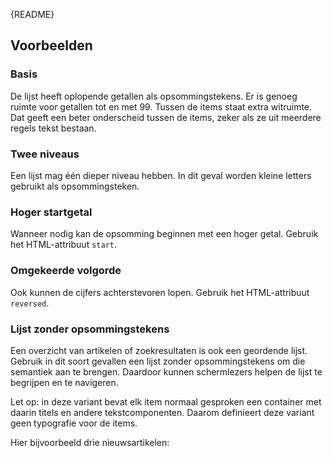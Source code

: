 
<Meta of={OrderedListStories} />

<Markdown>{README}</Markdown>

## Voorbeelden

### Basis

De lijst heeft oplopende getallen als opsommingstekens.
Er is genoeg ruimte voor getallen tot en met 99.
Tussen de items staat extra witruimte.
Dat geeft een beter onderscheid tussen de items, zeker als ze uit meerdere regels tekst bestaan.

<Canvas of={OrderedListStories.Basis} />

### Twee niveaus

Een lijst mag één dieper niveau hebben.
In dit geval worden kleine letters gebruikt als opsommingsteken.

<Canvas of={OrderedListStories.TweeNiveaus} />

### Hoger startgetal

Wanneer nodig kan de opsomming beginnen met een hoger getal.
Gebruik het HTML-attribuut `start`.

<Canvas of={OrderedListStories.Startgetal} />

### Omgekeerde volgorde

Ook kunnen de cijfers achterstevoren lopen.
Gebruik het HTML-attribuut `reversed`.

<Canvas of={OrderedListStories.AflopendeNummering} />

### Lijst zonder opsommingstekens

Een overzicht van artikelen of zoekresultaten is ook een geordende lijst.
Gebruik in dit soort gevallen een lijst zonder opsommingstekens om die semantiek aan te brengen.
Daardoor kunnen schermlezers helpen de lijst te begrijpen en te navigeren.

Let op: in deze variant bevat elk item normaal gesproken een container met daarin titels en andere tekstcomponenten.
Daarom definieert deze variant geen typografie voor de items.

Hier bijvoorbeeld drie nieuwsartikelen:

<Canvas of={OrderedListStories.ZonderOpsommingstekens} />
